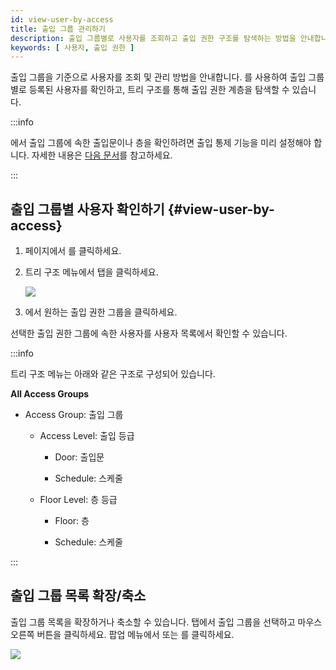 ```yaml
---
id: view-user-by-access
title: 출입 그룹 관리하기
description: 출입 그룹별로 사용자를 조회하고 출입 권한 구조를 탐색하는 방법을 안내합니다.
keywords: [ 사용자, 출입 권한 ]
---
```


출입 그룹을 기준으로 사용자를 조회 및 관리 방법을 안내합니다. <Cmd sid='team.tree.accessExplorer' />를 사용하여 출입 그룹별로 등록된 사용자를 확인하고, 트리 구조를 통해 출입 권한 계층을 탐색할 수 있습니다.

:::info

<Cmd sid='team.tree.accessExplorer' />에서 출입 그룹에 속한 출입문이나 층을 확인하려면 출입 통제 기능을 미리 설정해야 합니다. 자세한 내용은 [다음 문서](settings-access-control)를 참고하세요.

:::

## 출입 그룹별 사용자 확인하기 {#view-user-by-access}

1. <Cmd sid='shell.header.launcher' /> 페이지에서 <Cmd sid='shell.header.user' />를 클릭하세요.

1. 트리 구조 메뉴에서 <Cmd sid='team.tree.accessExplorer' /> 탭을 클릭하세요.

    <Image src='/img/biostarx-user-access-explorer.png' />

1. <Cmd sid='team.user.tree.accessExplorerRootName' />에서 원하는 출입 권한 그룹을 클릭하세요.

선택한 출입 권한 그룹에 속한 사용자를 사용자 목록에서 확인할 수 있습니다.

:::info

트리 구조 메뉴는 아래와 같은 구조로 구성되어 있습니다.

**All Access Groups**

* Access Group: 출입 그룹

  * Access Level: 출입 등급

    * Door: 출입문

    * Schedule: 스케줄

  * Floor Level: 층 등급

      * Floor: 층

      * Schedule: 스케줄

:::

## 출입 그룹 목록 확장/축소

출입 그룹 목록을 확장하거나 축소할 수 있습니다. <Cmd sid='team.tree.accessExplorer' /> 탭에서 출입 그룹을 선택하고 마우스 오른쪽 버튼을 클릭하세요. 팝업 메뉴에서 <Cmd sid='common.tree.contextMenu.expandBelow' /> 또는 <Cmd sid='common.tree.contextMenu.collapseBelow' />를 클릭하세요.

<Image src='/img/biostarx-user-access-explorer-tree-expand-collapse.png' />